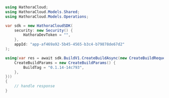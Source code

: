 ```csharp CreateBuild.cs
using HathoraCloud;
using HathoraCloud.Models.Shared;
using HathoraCloud.Models.Operations;

var sdk = new HathoraCloudSDK(
    security: new Security() {
        HathoraDevToken = "",
    },
    appId: "app-af469a92-5b45-4565-b3c4-b79878de67d2"
);

using(var res = await sdk.BuildV1.CreateBuildAsync(new CreateBuildRequest() {
    CreateBuildParams = new CreateBuildParams() {
        BuildTag = "0.1.14-14c793",
    },
}))
{
    // handle response
}
```
